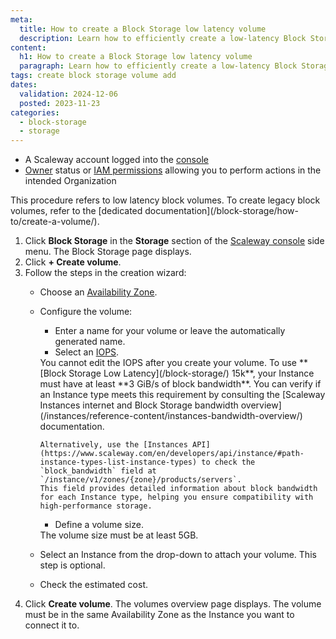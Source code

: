 ```yaml
---
meta:
  title: How to create a Block Storage low latency volume
  description: Learn how to efficiently create a low-latency Block Storage volume with our detailed step-by-step guide. Enhance your storage performance seamlessly.
content:
  h1: How to create a Block Storage low latency volume
  paragraph: Learn how to efficiently create a low-latency Block Storage volume with our detailed step-by-step guide. Enhance your storage performance seamlessly.
tags: create block storage volume add
dates:
  validation: 2024-12-06
  posted: 2023-11-23
categories:
  - block-storage
  - storage
---
```


<Macro id="requirements" />

- A Scaleway account logged into the [console](https://console.scaleway.com)
- [Owner](/iam/concepts/#owner) status or [IAM permissions](/iam/concepts/#permission) allowing you to perform actions in the intended Organization

<Message type="important">
  This procedure refers to low latency block volumes. To create legacy block volumes, refer to the [dedicated documentation](/block-storage/how-to/create-a-volume/).
</Message>

1. Click **Block Storage** in the **Storage** section of the [Scaleway console](https://console.scaleway.com) side menu. The Block Storage page displays.
2. Click **+ Create volume**.
3. Follow the steps in the creation wizard:
    - Choose an [Availability Zone](/instances/concepts/#availability-zone).
    - Configure the volume:
        - Enter a name for your volume or leave the automatically generated name.
        - Select an [IOPS](/block-storage/concepts/#iops).
        <Message type="important">
          You cannot edit the IOPS after you create your volume.
        </Message>
        <Message type="note">
          To use **[Block Storage Low Latency](/block-storage/) 15k**, your Instance must have at least **3 GiB/s of block bandwidth**.
          You can verify if an Instance type meets this requirement by consulting the [Scaleway Instances internet and Block Storage bandwidth overview](/instances/reference-content/instances-bandwidth-overview/) documentation.  

          Alternatively, use the [Instances API](https://www.scaleway.com/en/developers/api/instance/#path-instance-types-list-instance-types) to check the `block_bandwidth` field at `/instance/v1/zones/{zone}/products/servers`.  
          This field provides detailed information about block bandwidth for each Instance type, helping you ensure compatibility with high-performance storage.
        </Message>

        - Define a volume size.
        <Message type="important">
          The volume size must be at least 5GB.
        </Message>
    - Select an Instance from the drop-down to attach your volume. This step is optional.
    - Check the estimated cost.
4. Click **Create volume**. The volumes overview page displays.
    <Message type="important">
      The volume must be in the same Availability Zone as the Instance you want to connect it to.
    </Message>


